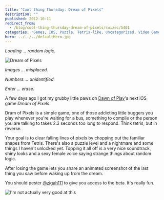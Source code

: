 ```yaml
---
title: "Cool thing Thursday: Dream of Pixels"
description: ""
published: 2012-10-11
redirect_from:
  - /blog/cool-thing-thursday-dream-of-pixels/swizec/5401
categories: "Games, IOS, Puzzle, Tetris-like, Uncategorized, Video Games"
hero: ../../../defaultHero.jpg
---
```


_Loading ... random logic._

![Dream of Pixels](https://swizec.com/wp-content/uploads/2012/10/dream-of-pixels.png)

_Images ... misplaced._

_Numbers ... unidentified._

_Enter ... erase._

A few days ago I got my grubby little paws on [Dawn of Play](http://dawnofplay.com/)'s next iOS game _Dream of Pixels_.

Dram of Pixels is a simple game, one of those addicting little buggers you play whenever you're waiting for a bus, something to compile or the person you are talking to takes 2.3 seconds too long to respond. Think tetris, but in reverse.

Your goal is to clear falling lines of pixels by chopping out the familiar shapes from Tetris. There's also a puzzle level and a nightmare and some things I haven't unlocked yet. Topping it all off is a very nice soundtrack, shiny looks and a sexy female voice saying strange things about random logic.

After losing the game lets you share an animated screenshot of the last thing you saw before waking up from the dream.

You should pester [@zigah111](https://twitter.com/zigah111) to give you access to the beta. It's really fun.

![I'm not actually very good at this](https://img.dawnofplay.com/dop/ss/screenshots/17CB1E74-4D40-4F5F-8973-DE028DB5B207.gif)